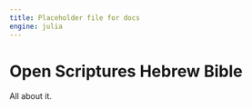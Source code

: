 ```yaml
---
title: Placeholder file for docs
engine: julia
---
```


# Open Scriptures Hebrew Bible

All about it.

